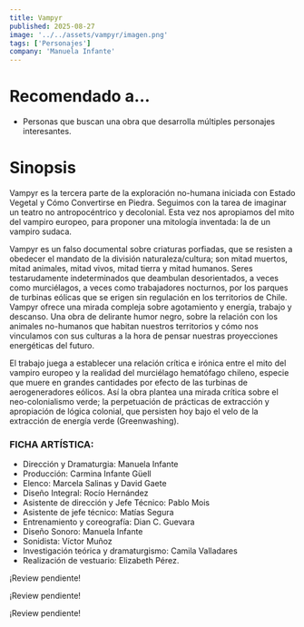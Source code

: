 ```yaml
---
title: Vampyr
published: 2025-08-27
image: '../../assets/vampyr/imagen.png'
tags: ['Personajes']
company: 'Manuela Infante'
---
```


# Recomendado a...
- Personas que buscan una obra que desarrolla múltiples personajes interesantes.

# Sinopsis
Vampyr es la tercera parte de la exploración no-humana iniciada con Estado Vegetal y Cómo Convertirse en Piedra. Seguimos con la tarea de imaginar un teatro no antropocéntrico y decolonial. Esta vez nos apropiamos del mito del vampiro europeo, para proponer una mitología inventada: la de un vampiro sudaca.

Vampyr es un falso documental sobre criaturas porfiadas, que se resisten a obedecer el mandato de la división naturaleza/cultura; son mitad muertos, mitad animales, mitad vivos, mitad tierra y mitad humanos. Seres testarudamente indeterminados que deambulan desorientados, a veces como murciélagos, a veces como trabajadores nocturnos, por los parques de turbinas eólicas que se erigen sin regulación en los territorios de Chile. Vampyr ofrece una mirada compleja sobre agotamiento y energía, trabajo y descanso. Una obra de delirante humor negro, sobre la relación con los animales no-humanos que habitan nuestros territorios y cómo nos vinculamos con sus culturas a la hora de pensar nuestras proyecciones energéticas del futuro.

El trabajo juega a establecer una relación crítica e irónica entre el mito del vampiro europeo y la realidad del murciélago hematófago chileno, especie que muere en grandes cantidades por efecto de las turbinas de aerogeneradores eólicos. Así la obra plantea una mirada crítica sobre el neo-colonialismo verde; la perpetuación de prácticas de extracción y apropiación de lógica colonial, que persisten hoy bajo el velo de la extracción de energía verde (Greenwashing).
### FICHA ARTÍSTICA:
- Dirección y Dramaturgia: Manuela Infante
- Producción: Carmina Infante Güell
- Elenco: Marcela Salinas y David Gaete
- Diseño Integral: Rocío Hernández
- Asistente de dirección y Jefe Técnico: Pablo Mois
- Asistente de jefe técnico: Matías Segura
- Entrenamiento y coreografía: Dian C. Guevara
- Diseño Sonoro: Manuela Infante
-  Sonidista: Víctor Muñoz
- Investigación teórica y dramaturgismo: Camila Valladares
- Realización de vestuario: Elizabeth Pérez.
<Spoiler>
¡Review pendiente!

¡Review pendiente!

¡Review pendiente!
</Spoiler>
